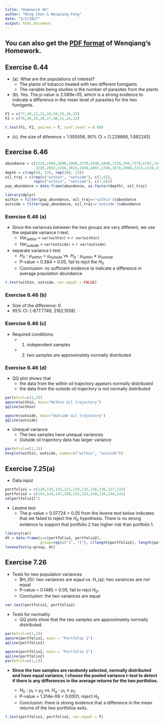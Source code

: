 ```yaml
---
title: "Homework #5"
author: "Ming Chen & Wenqiang Feng"
date: "2/2/2017"
output: html_document
---
```


## You can also get the [PDF format](./pdf/HW5.pdf) of Wenqiang's Homework.

## Exercise 6.44

* (a). What are the populations of interest?
    + The plants of tobacco treated with two different fumigants
    + The variable being studies is the number of parasites from the plants 

* (b). Yes. The p-value is 2.089e-05, which is a strong evidence to indicate a difference in the mean level of parasites for the two fumigants.

```R
F1 = c(77,40,11,31,28,50,53,26,33)
F2 = c(76,38,10,29,27,48,51,24,32)

t.test(F1, F2, paired = T, conf.level = 0.90)
```

* (c). the size of diference = 1.555556, 90% CI = [1.228866, 1.882245]



## Exercise 6.46

```R
abundance = c(5124,2904,3600,2880,2578,4146,1048,1336,394,7370,6762,744,1874,
              3228,2032,3256,3816,2438,4897,1346,1676,2008,2224,1234,1598,2182)
depth = c(rep(40, 13), rep(100, 13))
oil_traj = c(rep(c("within", "outside"), c(7,6)), 
             rep(c("within", "outside"), c(7,6)))
pop_abundance = data.frame(abundance, as.factor(depth), oil_traj)
```

```R
library(dplyr)
within = filter(pop_abundance, oil_traj=='within')$abundance
outside = filter(pop_abundance, oil_traj=='outside')$abundance
```

### Exercise 6.46 (a) 

* Since the variances between the two groups are very different, we use the separate variance t-test.
    + $Var_{within}$ = `var(within)` = `r var(within)`
    + $Var_{outside}$ = `var(outside)` = `r var(outside)`
* separate variance t-test
    + $H_{0}: \mu_{within} = \mu_{outside}$ vs. $H_{a}: \mu_{within} \neq \mu_{outside}$
    + P-value = 0.384 > 0.05, fail to rejct the $H_{0}$
    + Conclusion: no sufficient evidence to indicate a difference in average population abundance

```R
t.test(within, outside, var.equal = FALSE)
```


### Exercise 6.46 (b)

* Size of the difference: 0
* 95% CI: [-877.7749, 2162.1558]

### Exercise 6.46 (c)

* Required conditions:
    + 1. independent samples
    + 2. two samples are approximately normally distributed
    
    
### Exercise 6.46 (d)

* QQ plot shows that 
    + the data from the within oil trajectory appears normally distributed
    + the data from the outside oil trajectory is not normally distributed

```R
par(mfcol=c(1,2))
qqnorm(within, main="Within oil trajectory")
qqline(within)

qqnorm(outside, main="Outside oil trajectory")
qqline(outside)
```

* Unequal variance
    + The two samples have unequal variances
    + Outside oil trajectory data has larger variance
    
```R
par(mfcol=c(1,1))
boxplot(within, outside, names=c("within", "outside"))
```

## Exercise 7.25(a)
* Data input

```R
portfolio1 = c(130,135,135,131,129,135,126,136,127,132)
portfolio2 = c(154,144,147,150,155,153,149,139,140,141)
sd(portfolio1)^2
```

* Levene test
    + The p-value = 0.07724 > 0.05 from the levene test below indicates that we failed to reject the $H_{0}$ hypothesis. There is no strong evidence to support that portfolio 2 has higher risk than portfolio 1.
    
```R
library(car)
dt = data.frame(y=c(portfolio1, portfolio2), 
                group=rep(c("1", "2"), c(length(portfolio1), length(portfolio2))))
leveneTest(y~group, dt)
```

## Exercise 7.26


* Tests for two population variances
    + $H_{0}: two variances are eqaul vs. H_{a}: two varainces are not equal
    + P-value = 0.1485 > 0.05, fail to rejct $H_{O}$.
    + Conclusion: the two variances are equal

```R
var.test(portfolio1, portfolio2)
```
  
* Tests for normality
    + QQ plots show that the two samples are approximately normally distributed.

```R
par(mfcol=c(1,2))
qqnorm(portfolio1, main = "Portfolio 1")
qqline(portfolio1)

qqnorm(portfolio2, main = "Portfolio 2")
qqline(portfolio2)
par(mfcol=c(1,1))
```


* __Since the two samples are randomly selected, normally distributed and have equal variance, I choose the pooled variance t-test to detect if there is any differences in the average returns for the two portfolios.__

    + $H_{0}: \mu_{1} = \mu_{2}$ vs. $H_{a}: \mu_{1} \neq \mu_{2}$
    + P-value = 1.314e-06 < 0.0001, reject $H_{0}$
    + Conclusion: there is strong evidence that a difference in the mean returns of the two portfolios exits. 
    
```R
t.test(portfolio1, portfolio2, var.equal = T)
```